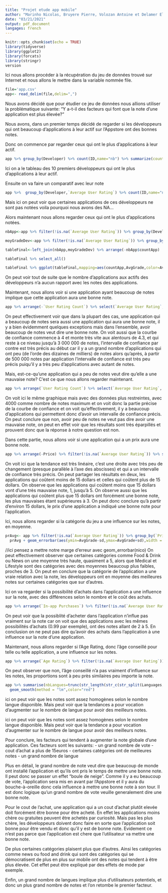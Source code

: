 ```yaml
---
title: "Projet etude app mobile"
author: "Marinho Nicolas, Bruyere Pierre, Volozan Antoine et Delamer Elouan"
date: "03/21/2021"
output: pdf_document
langages: french 
---
```


```r
knitr::opts_chunk$set(echo = TRUE)
library(tidyverse)
library(ggplot2)
library(forcats)
library(stringr)
version
```

Ici nous allons procéder à la récupération du jeu de données trouvé sur Internet et nous allons le mettre dans la variable nommée file.
```r
file='app.csv'
app<- read_delim(file,delim=",") 
```

Nous avons décidé que pour étudier ce jeu de données nous allions utiliser la problématique suivante: "Y a-t-il des facteurs qui font que la note d'une application est plus élevée? "


Nous avons, dans un premier temps décidé de regarder si les développeurs qui ont beaucoup d'applications à leur actif sur l'Appstore ont des bonnes notes.

Donc on commence par regarder ceux qui ont le plus d'applications à leur actif.
```r
app %>% group_by(Developer) %>% count(ID,name="nb") %>% summarize(countApp = sum(nb)) %>% arrange(-countApp) %>% head(n=15) ;
```
Ici on a le tableau des 10 premiers développeurs qui ont le plus d'applications à leur actif.

Ensuite on va faire un comparatif avec leur note
```r
app %>%  group_by(Developer,`Average User Rating`) %>% count(ID,name="nb") %>% summarize(countApp = sum(nb)) %>% arrange(-countApp) %>% head(n=10) %>% select(Developer,`Average User Rating`,countApp);
```
Mais ici on peut voir que certaines applications de ces développeurs ne sont pas notées voila pourquoi nous avons des NA... 

Alors maintenant nous allons regarder ceux qui ont le plus d'applications notées.
```r
nbApp<-app %>% filter(!is.na(`Average User Rating`)) %>% group_by(Developer) %>% count(ID,name="nb") %>% summarize(countApp = sum(nb)) %>% arrange(-countApp)  

moyGradeDev<-app %>% filter(!is.na(`Average User Rating`)) %>% group_by(Developer) %>% summarize(AvgGrade=mean(`Average User Rating`))

tableFinal<-left_join(nbApp,moyGradeDev) %>% arrange(-nbApp$countApp)

tableFinal %>% select_all()

tableFinal %>% ggplot(tableFinal,mapping=aes(countApp,AvgGrade,color=AvgGrade))+ geom_jitter()+geom_smooth(method="auto",color="red",se=TRUE)
```

On peut voir tout de suite que le nombre d'applications aux actifs des développeurs n'a aucun rapport avec les notes des applications.


Maintenant, nous allons voir si une application ayant beaucoup de notes implique que cette application aura une bonne note.
```r
app %>% arrange(-`User Rating Count`) %>% select(`Average User Rating`, `User Rating Count`) %>% filter(!is.na(`Average User Rating`)) %>% ggplot(app,mapping = aes(y=`Average User Rating`,x=`User Rating Count`,color = `Average User Rating`))+ geom_jitter(size=1) + geom_smooth(method = "auto",color="red")
```
On peut effectivement voir que dans la plupart des cas, une application qui a beaucoup de notes sera aussi une application qui aura une bonne note, il y a bien évidemment quelques exceptions mais dans l'ensemble, avoir beaucoup de notes veut dire une bonne note.
On voit aussi que la courbe de confiance commence à 4 et monte très vite aux alentours de 4.3, et qui reste à ce niveau jusqu'à 3 000 000 de notes, l'intervalle de confiance par contre est très précis au début car il y a un grand nombre d'applications qui ont peu (de l'orde des dizaines de milliers) de notes alors qu'après, à partir de 500 000 notes par application l'intervalle de confiance est très peu précis puiqu'il y a très peu d'applications avec autant de notes.


Mais, est-ce-qu'une application qui a peu de notes veut dire qu'elle a une mauvaise note?
C'est ce que nous allons regarder maintenant.
```r
app %>% arrange(`User Rating Count`) %>% select(`Average User Rating`, `User Rating Count`) %>% head(n=7000) %>% ggplot(app,mapping = aes(y=`Average User Rating`,x=`User Rating Count`,color = `Average User Rating`))+ geom_jitter() + geom_smooth(method = "auto",color="red")
```
On voit ici le même graphique mais avec des données plus restreintes, avec 4000 comme nombre de notes maximum et on voit donc la partie précise de la courbe de confiance et on voit qu'effectivement, il y a beaucoup d'applications qui permettent donc d'avoir un intervalle de confiance précis.
On peut conclure que non, avoir peu de notes ne veut pas dire avoir une mauvaise note, on peut en effet voir que les résultats sont très éparpillés et prouvent donc que la réponse à notre question est non.



Dans cette partie, nous allons voir si une application qui a un prix aura une bonne note.
```r
app %>% arrange(-Price) %>% filter(!is.na(`Average User Rating`)) %>% select(`Average User Rating`, Price) %>% ggplot(app,mapping = aes(y=`Average User Rating`,x=Price,color = `Average User Rating`,scale(Price,)))+ geom_jitter() + geom_smooth(method="auto",color="red") +xlab("Price ($)")
```
On voit ici que la tendance est très linéaire, c'est une droite avec très peu de changement (presque parallèle à l'axe des abscisses) et qui a un intervalle de confiance très précis.
On peut partager les résultats en deux, les applications qui coûtent moins de 15 dollars et celles qui coûtent plus de 15 dollars.
On observe que les applications qui coûtent moins que 15 dollars vont d'une très mauvaise note, 1, jusqu'à 5.
On observe aussi que les applications qui coûtent plus que 15 dollars ont forcément une bonne note, les plus mauvaises étant supérieures à 3.
On peut donc conclure qu'à partir d'environ 15 dollars, le prix d'une application a indiqué une bonne note pour l'application.


Ici, nous allons regarder si la catégorie du jeu a une influence sur les notes, en moyenne.
```r
prAvg<- app %>% filter(!is.na(`Average User Rating`)) %>% group_by(`Primary Genre`) %>% summarise(AvgGrade=mean(`Average User Rating`),sd=sd(`Average User Rating`)) %>% ggplot(app,mapping=aes(`Primary Genre`,AvgGrade,fill=`Primary Genre`))+geom_col()
  prAvg + geom_errorbar(aes(ymin=AvgGrade-sd,ymax=AvgGrade+sd),width = 0.2)
```
//ici pensez a mettre notre marge d'erreur avec geom_errorbar(nico)
On peut effectivement observer que certaines catégories comme Food & Drink ou News on une moyenne très haute, quasiment a 5, alors que Medical et Lifestyle sont des catégories avec des moyennes beaucoup plus faibles, proches de 3. On peut en conclure que la catégorie de l'application a une vraie relation avec la note, les développeurs ont en moyenne des meilleures notes sur certaines catégories que sur d'autres.


Ici on va regarder si la possibilité d'achats dans l'application a une influence sur la note, avec des différences selon le nombre et le coût des achats.
```r
app %>% arrange(`In-app Purchases`) %>% filter(!is.na(`Average User Rating`)) %>% filter(!is.na(`In-app Purchases`)) %>% group_by(`In-app Purchases`) %>%  select(`In-app Purchases`, `Average User Rating`) %>% head(500) %>% ggplot(app,mapping = aes(x=`Average User Rating`,fill = `In-app Purchases`))+ geom_histogram(binwidth = 0.25) + ylab("nbApplication")
```
On peut voir que la possiblité d'acheter dans l'application n'influe pas vraiment sur la note car on voit que des applications avec les mêmes possibilités d'achats (0.99 par exemple), ont des notes allant de 2 à 5.
En conclusion on ne peut pas dire qu'avoir des achats dans l'application à une influence sur la note d'une application.

Maintenant, nous allons regarder si l'Age Rating, donc l'âge conseillé pour telle ou telle application, a une influence sur les notes.
```r
app %>% arrange(`Age Rating`) %>% filter(!is.na(`Average User Rating`)) %>% select(`Age Rating`, `Average User Rating`) %>%ggplot(app,mapping = aes(x=`Average User Rating`,fill = `Age Rating`))+ geom_histogram(binwidth = 0.25)
```
On peut observer que non, l'âge conseillé n'a pas vraiment d'influence sur les notes, les proportions sont à peu près similaires peu importe la note.

```r
app %>% summarise(nbLangues=trunc(str_length(str_c(str_split(Languages,", ")))/2),Name,`Average User Rating`) %>% filter(!is.na(nbLangues))%>% ggplot(app,mapping=aes(`Average User Rating`,nbLangues,color=nbLangues)) + geom_jitter() +
  geom_smooth(method = "lm",color="red")
```
ici on peut voir que les notes sont assez homogènes selon le nombre langue disponible. Mais peut voir que la tendances a pour vocation d'augmenter sur le nombre de langue pour avoir des meilleurs notes.


ici on peut voir que les notes sont assez homogènes selon le nombre langue disponible. Mais peut voir que la tendance a pour vocation d'augmenter sur le nombre de langue pour avoir des meilleurs notes.

Pour conclure, les facteurs qui tendent à augmenter la note globale d'une application. Ces facteurs sont les suivants:
  - un grand nombre de vote
  - cout d'achat a plus de 15euros
  - certaines catégories ont de meilleures notes
  - un grand nombre de langue

Plus en détail, le grand nombre de note veut dire que beaucoup de monde ont installé l'application et qu'ils ont pris le temps de mettre une bonne note. Il peut donc se passer un effet "boule de neige". Comme il y a eu beaucoup de vote, l'application sera mis en avant par l'Appstore et il y aura du bouche-à-oreille donc cela influence à mettre une bonne note à son tour. Il est donc logique qu'un grand nombre de vote veuille generalement dire une bonne note.

Pour le cout de l'achat, une application qui a un cout d'achat plutôt elevée doit forcément être bonne pour être acheté. En effet les applications moins chère ou gratuites peuvent être achetés par curiosité. Mais pas les plus chère, les développeurs doivent donc faire en sorte que l'application soit bonne pour être vendu et donc qu'il y est de bonne note. Evidement ce n'est pas parce que l'application est chere que l'utilisateur va mettre une bonne note.

De plus certaines catégories plaisent plus que d'autres. Ainsi les catégories comme news ou food and drink qui sont des catégories qui se démocratisent de plus en plus sur mobile ont des notes qui tendent à être plus élevée. Cet effet peut être expliqué par des effets de mode par exemple.

Enfin, un grand nombre de langues implique plus d'utilisateurs potentiels, et donc un plus grand nombre de notes et l'on retombe le premier facteur.
